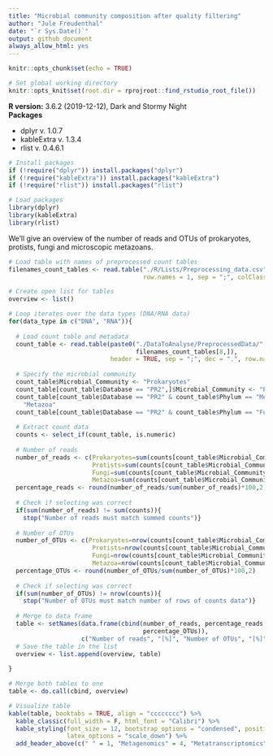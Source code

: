 ```yaml
---
title: "Microbial community composition after quality filtering"  
author: "Jule Freudenthal"  
date: "`r Sys.Date()`"  
output: github_document
always_allow_html: yes
---
```

```r
knitr::opts_chunk$set(echo = TRUE)

# Set global working directory
knitr::opts_knit$set(root.dir = rprojroot::find_rstudio_root_file())
```

**R version:** 3.6.2 (2019-12-12), Dark and Stormy Night  
**Packages**

* dplyr v. 1.0.7  
* kableExtra v. 1.3.4  
* rlist v. 0.4.6.1  

```r
# Install packages
if (!require("dplyr")) install.packages("dplyr")
if (!require("kableExtra")) install.packages("kableExtra")
if (!require("rlist")) install.packages("rlist")
```
```r
# Load packages
library(dplyr)
library(kableExtra)
library(rlist)
```

We'll give an overview of the number of reads and OTUs of prokaryotes, protists, fungi and microscopic metazoans.

```r
# Load table with names of preprocessed count tables
filenames_count_tables <- read.table("./R/Lists/Preprocessing_data.csv", header = TRUE, 
                                     row.names = 1, sep = ";", colClasses = "character")

# Create open list for tables
overview <- list()

# Loop iterates over the data types (DNA/RNA data)
for(data_type in c("DNA", "RNA")){
  
  # Load count table and metadata
  count_table <- read.table(paste0("./DataToAnalyse/PreprocessedData/", data_type, "_" , 
                                   filenames_count_tables[8,]), 
                            header = TRUE, sep = ";", dec = ".", row.names = 1)
  
  # Specify the microbial community
  count_table$Microbial_Community <- "Prokaryotes"
  count_table[count_table$Database == "PR2",]$Microbial_Community <- "Protists"
  count_table[count_table$Database == "PR2" & count_table$Phylum == "Metazoa",]$Microbial_Community <- 
    "Metazoa" 
  count_table[count_table$Database == "PR2" & count_table$Phylum == "Fungi",]$Microbial_Community <- "Fungi"
  
  # Extract count data 
  counts <- select_if(count_table, is.numeric)
  
  # Number of reads
  number_of_reads <- c(Prokaryotes=sum(counts[count_table$Microbial_Community == "Prokaryotes",]),
                       Protists=sum(counts[count_table$Microbial_Community == "Protists",]),
                       Fungi=sum(counts[count_table$Microbial_Community == "Fungi",]),
                       Metazoa=sum(counts[count_table$Microbial_Community == "Metazoa",]))
  percentage_reads <- round(number_of_reads/sum(number_of_reads)*100,2)
  
  # Check if selecting was correct
  if(sum(number_of_reads) != sum(counts)){
    stop("Number of reads must match summed counts")}
  
  # Number of OTUs
  number_of_OTUs <- c(Prokaryotes=nrow(counts[count_table$Microbial_Community == "Prokaryotes",]),
                       Protists=nrow(counts[count_table$Microbial_Community == "Protists",]),
                       Fungi=nrow(counts[count_table$Microbial_Community == "Fungi",]),
                       Metazoa=nrow(counts[count_table$Microbial_Community == "Metazoa",]))
  percentage_OTUs <- round(number_of_OTUs/sum(number_of_OTUs)*100,2)
  
  # Check if selecting was correct
  if(sum(number_of_OTUs) != nrow(counts)){
    stop("Number of OTUs must match number of rows of counts data")}
  
  # Merge to data frame
  table <- setNames(data.frame(cbind(number_of_reads, percentage_reads, number_of_OTUs, 
                                     percentage_OTUs)), 
                    c("Number of reads", "[%]", "Number of OTUs", "[%]"))
  # Save the table in the list
  overview <- list.append(overview, table)
  
}

# Merge both tables to one
table <- do.call(cbind, overview)

# Visualize table
kable(table, booktabs = TRUE, align = "cccccccc") %>%
  kable_classic(full_width = F, html_font = "Calibri") %>%
  kable_styling(font_size = 12, bootstrap_options = "condensed", position = "center", 
                latex_options = "scale_down") %>%
  add_header_above(c(" " = 1, "Metagenomics" = 4, "Metatranscriptomics" = 4))
```
